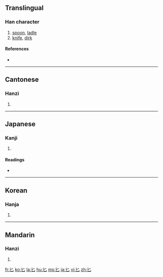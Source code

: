 {{also|七}}
==Translingual==
{{Han stroke|[[Image:匕-order.gif]]}}

===Han character===
{{Han char|rn=21|rad=匕|as=00|sn=2|four=4071<sub>0</sub>|canj=山竹 (UH)}}

# [[spoon]], [[ladle]]
# [[knife]], [[dirk]]

====References====
* {{Han ref|kx=0152.180|dkj=02570|dj=0342.020|hdz=10261.150|uh=5315|ud=21269|bh=A450|bd=42064}}

----

==Cantonese==

===Hanzi===
{{yue-hanzi|jyut=[[bei2]], [[bei6]]|y=[[bei6]]}}

# {{defn|Cantonese}}

----

==Japanese==

===Kanji===
{{ja-kanji|grade=9|rs=匕00}}

# {{defn|Japanese}}

====Readings====
* {{ja-readings|on=[[ひ]] (hi)|kun=[[さじ]] (saji)}}

----

==Korean==

===Hanja===
{{ko-hanja|hangeul=비|rv=bi|mr=pi}}

# {{defn|Korean}}

----

==Mandarin==

===Hanzi===
{{cmn-hanzi|pin=[[bǐ]] ([[bi3]]), [[huā]] ([[hua1]])|wg=pi<sup>3</sup>, hua<sup>1</sup>}}

# {{defn|Mandarin}}

[[fr:匕]]
[[ko:匕]]
[[la:匕]]
[[hu:匕]]
[[ms:匕]]
[[ja:匕]]
[[vi:匕]]
[[zh:匕]]